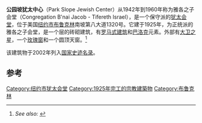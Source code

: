 {{Infobox NRHP
  | name = 公园坡犹太中心 
  | image = Park Slope Jewish Center South Slope.jpg
  | image_size = 300px
  | location= 美国[[纽约市|纽约市]][[布鲁克林|布鲁克林]]第八大道1320号
  | coordinates = {{coord|40|39|46.7|N|73|58|54|W|region:US_type:landmark|display=inline,title}}
| locmapin = New York City#New York#USA
  | built = 1925年
  | architect = Allen A. Blaustein
  | architecture = [[罗马式建筑|罗马式建筑]]和[[巴洛克|巴洛克]]元素
  | added = 2002年1月11日
  | refnum = 01001442<ref name=nris>{{NRISref|version=2010a}}</ref>
}}
'''公园坡犹太中心'''（Park Slope Jewish Center）从1942年到1960年称为雅各之子会堂（Congregation B'nai Jacob - Tifereth Israel），是一个保守派的[[犹太会堂|犹太会堂]]，位于美国[[纽约市|纽约市]][[布鲁克林|布鲁克林]]南坡第八大道1320号。它建于1925年，为正统派的雅各之子会堂，是一个{{frac|2|1|2}}层的砖砌建筑，有[[罗马式建筑|罗马式建筑]]和[[巴洛克|巴洛克]]元素。外部有[[大卫之星|大卫之星]]，一个[[玫瑰窗|玫瑰窗]]和一个圆顶天窗。<ref name="nrhpinv_ny">{{cite web|url=http://www.oprhp.state.ny.us/hpimaging/hp_view.asp?GroupView=6712|title=National Register of Historic Places Registration:Congregation Tifereth Israel|date=September 2001|accessdate=2011-02-20|author=Kathleen A. Howe|publisher=New York State Office of Parks, Recreation and Historic Preservation|deadurl=yes|archiveurl=https://web.archive.org/web/20121019035945/http://www.oprhp.state.ny.us/hpimaging/hp_view.asp?GroupView=6712|archivedate=2012-10-19}} ''See also:'' {{cite web|url=http://www.oprhp.state.ny.us/hpimaging/hp_view.asp?GroupView=6734|title=Accompanying 16 photos|deadurl=yes|archiveurl=https://web.archive.org/web/20121019035957/http://www.oprhp.state.ny.us/hpimaging/hp_view.asp?GroupView=6734|archivedate=2012-10-19|accessdate=2017-01-22}}</ref>

该建筑物于2002年列入[[国家史迹名录|国家史迹名录]]。

==参考==
{{reflist}}
[[Category:纽约市犹太会堂|Category:纽约市犹太会堂]]
[[Category:1925年完工的宗教建築物|Category:1925年完工的宗教建築物]]
[[Category:布鲁克林|Category:布鲁克林]]
